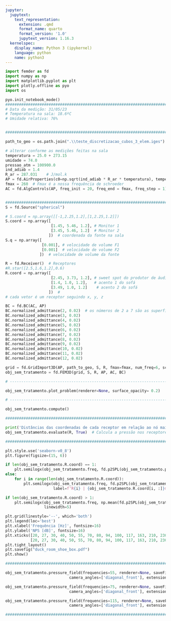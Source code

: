 ```yaml
---
jupyter:
  jupytext:
    text_representation:
      extension: .qmd
      format_name: quarto
      format_version: '1.0'
      jupytext_version: 1.16.3
  kernelspec:
    display_name: Python 3 (ipykernel)
    language: python
    name: python3
---
```


```python
import femder as fd
import numpy as np
import matplotlib.pyplot as plt
import plotly.offline as pyo
import os

pyo.init_notebook_mode()
##################################################################################
# Data da medição: 31/05/23
# Temperatura na sala: 18.6ºC
# Umidade relativa: 76%


##################################################################################

path_to_geo = os.path.join(".\\teste_discretizacao_cubos_3_elem.iges")

# alterar conforme as medições feitas na sala
temperatura = 25.0 + 273.15
umidade = 74.0
pressao_atm = 100900.0
ind_adiab = 1.4
R_ar = 287.031    # J/mol.k
AP = fd.AirProperties(c0=np.sqrt(ind_adiab * R_ar * temperatura), temperature=18.6, humid=umidade, p_atm=pressao_atm)
fmax = 260  # Fmax é a nossa frequência de schroeder
AC = fd.AlgControls(AP, freq_init = 20, freq_end = fmax, freq_step = 1)


###################################################################################
S = fd.Source("spherical")

# S.coord = np.array([[-1,2.25,1.2],[1,2.25,1.2]])
S.coord = np.array([
                    [1.45, 5.46, 1.2], # Monitor 1
                    [3.45, 5.46, 1.2]  # Monitor 2
                   ])  # coordenada da fonte na sala
S.q = np.array([
                [0.001], # velocidade de volume F1
                [0.001]  # velocidade de volume F2
               ])  # velocidade de volume da fonte

R = fd.Receiver()  # Receptores
#R.star([2.5,1.6,1.2],0.6)
R.coord = np.array([
                    [2.45, 3.73, 1.2], # sweet spot do produtor de áudio
                    [1.4, 1.0, 1.2],   # acento 1 do sofá
                    [3.49, 1.0, 1.2]    # acento 2 do sofá
                   ])  #
# cada vetor é um receptor seguindo x, y, z

BC = fd.BC(AC, AP)
BC.normalized_admittance(2, 0.02)  # os números de 2 a 7 são as superfícies da sala e o 0,02 é a admitância
BC.normalized_admittance(3, 0.02)
BC.normalized_admittance(4, 0.02)
BC.normalized_admittance(5, 0.02)
BC.normalized_admittance(6, 0.02)
BC.normalized_admittance(7, 0.02)
BC.normalized_admittance(8, 0.02)
BC.normalized_admittance(9, 0.02)
BC.normalized_admittance(10, 0.02)
BC.normalized_admittance(11, 0.02)
BC.normalized_admittance(12, 0.02)

grid = fd.GridImport3D(AP, path_to_geo, S, R, fmax=fmax, num_freq=6, scale=1, order=1, load_method='meshio')
obj_sem_tratamento = fd.FEM3D(grid, S, R, AP, AC, BC)

# ---------------------------------------------------------------------------------------

obj_sem_tratamento.plot_problem(renderer=None, surface_opacity= 0.2)

# -----------------------------------------------------------------------------------------

obj_sem_tratamento.compute()

###################################################################################

print('Distâncias das coordenadas de cada receptor em relação ao nó mais próximo:')
obj_sem_tratamento.evaluate(R, True)  # Calcula a pressão nos receptores, respectivamente, em Pa

###################################################################################

plt.style.use('seaborn-v0_8')
plt.figure(figsize=(15, 6))

if len(obj_sem_tratamento.R.coord) == 1:
    plt.semilogx(obj_sem_tratamento.freq, fd.p2SPL(obj_sem_tratamento.pR), linestyle='-', label=f'R | {obj_sem_tratamento.R.coord[0]}m')
else:
    for i in range(len(obj_sem_tratamento.R.coord)):
        plt.semilogx(obj_sem_tratamento.freq, fd.p2SPL(obj_sem_tratamento.pR[:, i]), linestyle='-',
                     label=f'R{i} | {obj_sem_tratamento.R.coord[i, :]}m')

if len(obj_sem_tratamento.R.coord) > 1:
    plt.semilogx(obj_sem_tratamento.freq, np.mean(fd.p2SPL(obj_sem_tratamento.pR), axis=1), linestyle='-', label='Average',
                 linewidth=5)

plt.grid(linestyle='--', which='both')
plt.legend(loc='best')
plt.xlabel('Frequência [Hz]', fontsize=16)
plt.ylabel('NPS [dB]', fontsize=16)
plt.xticks([20, 27, 30, 40, 50, 55, 70, 80, 94, 100, 117, 163, 210, 230, 260], 
           [20, 27, 30, 40, 50, 55, 70, 80, 94, 100, 117, 163, 210, 230, 260])
plt.tight_layout()
plt.savefig("duck_room_shoe_box.pdf")
plt.show()

####################################################################################

obj_sem_tratamento.pressure_field(frequencies=55, renderer=None, saveFig=False, axis=['xy', 'yz'],
                            camera_angles=['diagonal_front'], extension='pdf')

obj_sem_tratamento.pressure_field(frequencies=75, renderer=None, saveFig=False, axis=['xy', 'yz'],
                            camera_angles=['diagonal_front'], extension='pdf')

obj_sem_tratamento.pressure_field(frequencies=115, renderer=None, saveFig=False, axis=['xy', 'yz'],
                            camera_angles=['diagonal_front'], extension='pdf')

##################################################################################
```
